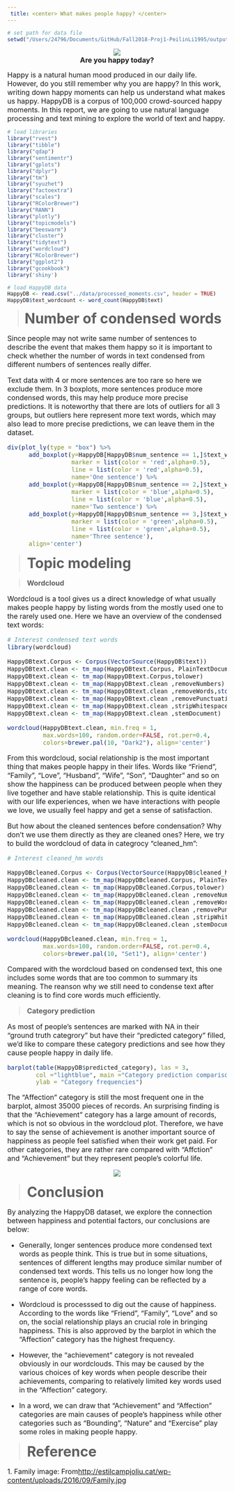 ```yaml
---
 title: <center> What makes people happy? </center>
---
```


```r
# set path for data file
setwd("/Users/24796/Documents/GitHub/Fall2018-Proj1-PeilinLi1995/output")
```


<center> ![](../figs/title.jpeg) </center>
<center> <font size=3>**Are you happy today?**</font> </center> 

<font size=3>
Happy is a natural human mood produced in our daily life. However, do you still remember why you are happy? In this work, writing down happy moments can help us understand what makes us happy. HappyDB is a corpus of 100,000 crowd-sourced happy moments. In this report, we are going to use natural language processing and text mining to explore the world of text and happy.
</font>

```r
# load libraries
library("rvest")
library("tibble")
library("qdap")
library("sentimentr")
library("gplots")
library("dplyr")
library("tm")
library("syuzhet")
library("factoextra")
library("scales")
library("RColorBrewer")
library("RANN")
library("plotly")
library("topicmodels")
library("beeswarm")
library("cluster") 
library("tidytext")
library("wordcloud")
library("RColorBrewer")
library("ggplot2")
library("gcookbook")
library('shiny')
```

```r
# load HappyDB data
HappyDB <- read.csv("../data/processed_moments.csv", header = TRUE)
HappyDB$text_wordcount <- word_count(HappyDB$text)
```

><font size=6>**Number of condensed words**</font>
<font size=3>

Since people may not write same number of sentences to describe the event that makes them happy so it is important to check whether the number of words in text condensed from different numbers of sentences really differ.

Text data with 4 or more sentences are too rare so here we exclude them. In 3 boxplots, more sentences produce more condensed words, this may help produce more precise predictions. It is noteworthy that there are lots of outliers for all 3 groups, but outliers here represent more text words, which may also lead to more precise predictions, we can leave them in the dataset. 
<font>
```r
div(plot_ly(type = "box") %>%
      add_boxplot(y=HappyDB[HappyDB$num_sentence == 1,]$text_wordcount,
                  marker = list(color = 'red',alpha=0.5),
                  line = list(color = 'red',alpha=0.5),
                  name='One sentence') %>%
      add_boxplot(y=HappyDB[HappyDB$num_sentence == 2,]$text_wordcount,
                  marker = list(color = 'blue',alpha=0.5),
                  line = list(color = 'blue',alpha=0.5),
                  name='Two sentence') %>%
      add_boxplot(y=HappyDB[HappyDB$num_sentence == 3,]$text_wordcount,
                  marker = list(color = 'green',alpha=0.5),
                  line = list(color = 'green',alpha=0.5),
                  name='Three sentence'),
      align='center')
```

><font size=6>**Topic modeling**</font>

><font size=3>**Wordcloud**</font>

Wordcloud is a tool gives us a direct knowledge of what usually makes people happy by listing words from the mostly used one to the rarely used one. Here we have an overview of the condensed text words:

```r
# Interest condensed text words
library(wordcloud)

HappyDBtext.Corpus <- Corpus(VectorSource(HappyDB$text))
HappyDBtext.clean <- tm_map(HappyDBtext.Corpus, PlainTextDocument)
HappyDBtext.clean <- tm_map(HappyDBtext.Corpus,tolower)
HappyDBtext.clean <- tm_map(HappyDBtext.clean ,removeNumbers)
HappyDBtext.clean <- tm_map(HappyDBtext.clean ,removeWords,stopwords("english"))
HappyDBtext.clean <- tm_map(HappyDBtext.clean ,removePunctuation)
HappyDBtext.clean <- tm_map(HappyDBtext.clean ,stripWhitespace)
HappyDBtext.clean <- tm_map(HappyDBtext.clean ,stemDocument)

wordcloud(HappyDBtext.clean, min.freq = 1,
          max.words=100, random.order=FALSE, rot.per=0.4, 
          colors=brewer.pal(10, "Dark2"), align='center')
```

From this wordcloud, social relationship is the most important thing that makes people happy in their lifes. Words like "Friend", "Family", "Love", "Husband", "Wife", "Son", "Daughter" and so on show the happiness can be produced between people when they live together and have stable relationship. This is quite identical with our life experiences, when we have interactions with people we love, we usually feel happy and get a sense of satisfaction.

But how about the cleaned sentences before condensation? Why don't we use them directly as they are cleaned ones? Here, we try to build the wordcloud of data in categrocy "cleaned_hm":

```r
# Interest cleaned_hm words

HappyDBcleaned.Corpus <- Corpus(VectorSource(HappyDB$cleaned_hm))
HappyDBcleaned.clean <- tm_map(HappyDBcleaned.Corpus, PlainTextDocument)
HappyDBcleaned.clean <- tm_map(HappyDBcleaned.Corpus,tolower)
HappyDBcleaned.clean <- tm_map(HappyDBcleaned.clean ,removeNumbers)
HappyDBcleaned.clean <- tm_map(HappyDBcleaned.clean ,removeWords,stopwords("english"))
HappyDBcleaned.clean <- tm_map(HappyDBcleaned.clean ,removePunctuation)
HappyDBcleaned.clean <- tm_map(HappyDBcleaned.clean ,stripWhitespace)
HappyDBcleaned.clean <- tm_map(HappyDBcleaned.clean ,stemDocument)

wordcloud(HappyDBcleaned.clean, min.freq = 1,
          max.words=100, random.order=FALSE, rot.per=0.4, 
          colors=brewer.pal(10, "Set1"), align='center')
```

Compared with the wordcloud based on condensed text, this one includes some words that are too common to summary its meaning. The reanson why we still need to condense text after cleaning is to find core words much efficiently.

><font size=3>**Category prediction**</font>

As most of people's sentences are marked with NA in their "ground truth categrory" but have their "predicted category" filled, we'd like to compare these category predictions and see how they cause people happy in daily life.


```r
barplot(table(HappyDB$predicted_category), las = 3,
        col ="lightblue", main ="Category prediction comparison",
        ylab = "Category frequencies")
```

The "Affection" category is still the most frequent one in the barplot, almost 35000 pieces of records. An surprising finding is that the "Achievement" category has a large amount of records, which is not so obvious in the wordcloud plot. Therefore, we have to say the sense of achievement is another important source of happiness as people feel satisfied when their work get paid. For other categories, they are rather rare compared with "Affction" and "Achievement" but they represent people's colorful life.

<center> ![](../figs/Family.jpg) </center>

><font size=6>**Conclusion**</font>

<font size=3>
By analyzing the HappyDB dataset, we explore the connection between happiness and potential factors, our conclusions are below:

+ Generally, longer sentences produce more condensed text words as people think. This is true but in some situations, sentences of different lengths may produce similar number of condensed text words. This tells us no longer how long the sentence is, people's happy feeling can be reflected by a range of core words.

+ Wordcloud is processsed to dig out the cause of happiness. According to the words like "Friend", "Family", "Love" and so on, the social relationship plays an crucial role in bringing happiness. This is also approved by the barplot in which the "Affection" category has the highest frequency.

+ However, the "achievement" category is not revealed obviously in our wordclouds. This may be caused by the various choices of key words when people describe their achievements, comparing to relatively limited key words used in the "Affection" category.

+ In a word, we can draw that "Achievement" and "Affection" categories are main causes of people's happiness while other categories such as "Bounding", "Nature" and "Exercise" play some roles in making people happy. 

><font size=6>**Reference**</font>

<font size=3>
1. Family image: From<http://estilcampjoliu.cat/wp-content/uploads/2016/09/Family.jpg>   
 </front>
